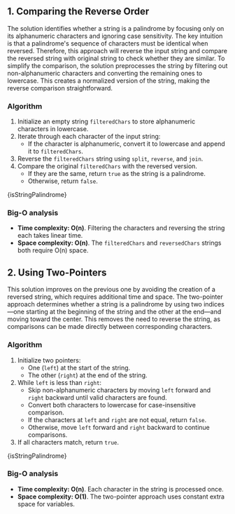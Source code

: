 

## 1. Comparing the Reverse Order

The solution identifies whether a string is a palindrome by focusing only on its alphanumeric characters and ignoring case sensitivity. The key intuition is that a palindrome's sequence of characters must be identical when reversed. Therefore, this approach will reverse the input string and compare the reversed string with original string to check whether they are similar. To simplify the comparison, the solution preprocesses the string by filtering out non-alphanumeric characters and converting the remaining ones to lowercase. This creates a normalized version of the string, making the reverse comparison straightforward.

### Algorithm

1. Initialize an empty string `filteredChars` to store alphanumeric characters in lowercase.
2. Iterate through each character of the input string:
   - If the character is alphanumeric, convert it to lowercase and append it to `filteredChars`.
3. Reverse the `filteredChars` string using `split`, `reverse`, and `join`.
4. Compare the original `filteredChars` with the reversed version.
   - If they are the same, return `true` as the string is a palindrome.
   - Otherwise, return `false`.

<MDXCodeBlock>{isStringPalindrome}</MDXCodeBlock>

### Big-O analysis

- **Time complexity: O(n)**. Filtering the characters and reversing the string each takes linear time.
- **Space complexity: O(n)**. The `filteredChars` and `reversedChars` strings both require O(n) space.

## 2. Using Two-Pointers

This solution improves on the previous one by avoiding the creation of a reversed string, which requires additional time and space. The two-pointer approach determines whether a string is a palindrome by using two indices—one starting at the beginning of the string and the other at the end—and moving toward the center. This removes the need to reverse the string, as comparisons can be made directly between corresponding characters.

### Algorithm

1. Initialize two pointers:
   - One (`left`) at the start of the string.
   - The other (`right`) at the end of the string.
2. While `left` is less than `right`:
   - Skip non-alphanumeric characters by moving `left` forward and `right` backward until valid characters are found.
   - Convert both characters to lowercase for case-insensitive comparison.
   - If the characters at `left` and `right` are not equal, return `false`.
   - Otherwise, move `left` forward and `right` backward to continue comparisons.
3. If all characters match, return `true`.

<MDXCodeBlock>{isStringPalindrome}</MDXCodeBlock>

### Big-O analysis

- **Time complexity: O(n)**. Each character in the string is processed once.
- **Space complexity: O(1)**. The two-pointer approach uses constant extra space for variables.
